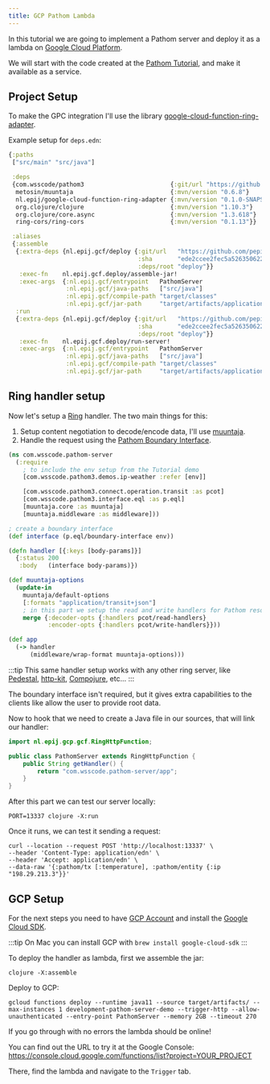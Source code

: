 ```yaml
---
title: GCP Pathom Lambda
---
```


In this tutorial we are going to implement a Pathom server and deploy it
as a lambda on [Google Cloud Platform](https://cloud.google.com/).

We will start with the code created at the [Pathom Tutorial](../tutorial.mdx), and make
it available as a service.

## Project Setup

To make the GPC integration I'll use the library [google-cloud-function-ring-adapter](https://github.com/pepijn/google-cloud-function-ring-adapter).

Example setup for `deps.edn`:

```clojure
{:paths
 ["src/main" "src/java"]

 :deps
 {com.wsscode/pathom3                        {:git/url "https://github.com/wilkerlucio/pathom3" :sha "3441c195a76cbea80a0c5e56cfcfa38b0b4cc579"}
  metosin/muuntaja                           {:mvn/version "0.6.8"}
  nl.epij/google-cloud-function-ring-adapter {:mvn/version "0.1.0-SNAPSHOT"}
  org.clojure/clojure                        {:mvn/version "1.10.3"}
  org.clojure/core.async                     {:mvn/version "1.3.618"}
  ring-cors/ring-cors                        {:mvn/version "0.1.13"}}

 :aliases
 {:assemble
  {:extra-deps {nl.epij.gcf/deploy {:git/url   "https://github.com/pepijn/google-cloud-function-ring-adapter"
                                    :sha       "ede2ccee2fec5a526350622f32a39fac95bb0273"
                                    :deps/root "deploy"}}
   :exec-fn    nl.epij.gcf.deploy/assemble-jar!
   :exec-args  {:nl.epij.gcf/entrypoint   PathomServer
                :nl.epij.gcf/java-paths   ["src/java"]
                :nl.epij.gcf/compile-path "target/classes"
                :nl.epij.gcf/jar-path     "target/artifacts/application.jar"}}
  :run
  {:extra-deps {nl.epij.gcf/deploy {:git/url   "https://github.com/pepijn/google-cloud-function-ring-adapter"
                                    :sha       "ede2ccee2fec5a526350622f32a39fac95bb0273"
                                    :deps/root "deploy"}}
   :exec-fn    nl.epij.gcf.deploy/run-server!
   :exec-args  {:nl.epij.gcf/entrypoint   PathomServer
                :nl.epij.gcf/java-paths   ["src/java"]
                :nl.epij.gcf/compile-path "target/classes"
                :nl.epij.gcf/jar-path     "target/artifacts/application.jar"}}}}
```

## Ring handler setup

Now let's setup a [Ring](https://github.com/ring-clojure/ring) handler. The two main things
for this:

1. Setup content negotiation to decode/encode data, I'll use [muuntaja](https://github.com/metosin/muuntaja).
2. Handle the request using the [Pathom Boundary Interface](../eql.mdx#boundary-interface).

```clojure
(ns com.wsscode.pathom-server
  (:require
    ; to include the env setup from the Tutorial demo
    [com.wsscode.pathom3.demos.ip-weather :refer [env]]

    [com.wsscode.pathom3.connect.operation.transit :as pcot]
    [com.wsscode.pathom3.interface.eql :as p.eql]
    [muuntaja.core :as muuntaja]
    [muuntaja.middleware :as middleware]))

; create a boundary interface
(def interface (p.eql/boundary-interface env))

(defn handler [{:keys [body-params]}]
  {:status 200
   :body   (interface body-params)})

(def muuntaja-options
  (update-in
    muuntaja/default-options
    [:formats "application/transit+json"]
    ; in this part we setup the read and write handlers for Pathom resolvers and mutations
    merge {:decoder-opts {:handlers pcot/read-handlers}
           :encoder-opts {:handlers pcot/write-handlers}}))

(def app
  (-> handler
      (middleware/wrap-format muuntaja-options)))
```

:::tip
This same handler setup works with any other ring server, like [Pedestal](http://pedestal.io/),
[http-kit](https://http-kit.github.io/), [Compojure](https://github.com/weavejester/compojure),
etc...
:::

The boundary interface isn't required, but it gives extra capabilities to the clients
like allow the user to provide root data.

Now to hook that we need to create a Java file in our sources, that will link our handler:

```java
import nl.epij.gcp.gcf.RingHttpFunction;

public class PathomServer extends RingHttpFunction {
    public String getHandler() {
        return "com.wsscode.pathom-server/app";
    }
}
```

After this part we can test our server locally:

```
PORT=13337 clojure -X:run
```

Once it runs, we can test it sending a request:

```
curl --location --request POST 'http://localhost:13337' \
--header 'Content-Type: application/edn' \
--header 'Accept: application/edn' \
--data-raw '{:pathom/tx [:temperature], :pathom/entity {:ip "198.29.213.3"}}'
```

## GCP Setup

For the next steps you need to have [GCP Account](https://accounts.google.com/signin/v2/identifier?service=cloudconsole&passive=1209600&osid=1&continue=https%3A%2F%2Fconsole.cloud.google.com%2Ffreetrial%2Fsignup%2Ftos%3Fref%3Dhttps%3A%2F%2Fwww.google.com%2F&followup=https%3A%2F%2Fconsole.cloud.google.com%2Ffreetrial%2Fsignup%2Ftos%3Fref%3Dhttps%3A%2F%2Fwww.google.com%2F&flowName=GlifWebSignIn&flowEntry=ServiceLogin)
and install the [Google Cloud SDK](https://cloud.google.com/sdk/docs/install).

:::tip
On Mac you can install GCP with `brew install google-cloud-sdk`
:::

To deploy the handler as lambda, first we assemble the jar:

```
clojure -X:assemble
```

Deploy to GCP:

```
gcloud functions deploy --runtime java11 --source target/artifacts/ --max-instances 1 development-pathom-server-demo --trigger-http --allow-unauthenticated --entry-point PathomServer --memory 2GB --timeout 270
```

If you go through with no errors the lambda should be online!

You can find out the URL to try it at the Google Console: https://console.cloud.google.com/functions/list?project=YOUR_PROJECT

There, find the lambda and navigate to the `Trigger` tab.
